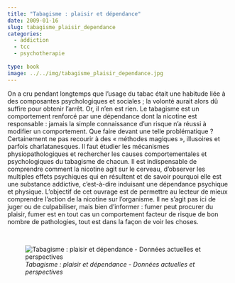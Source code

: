 ```yaml
---
title: "Tabagisme : plaisir et dépendance"
date: 2009-01-16
slug: tabagisme_plaisir_dependance
categories:
  - addiction
  - tcc
  - psychotherapie
  
type: book
image: ../../img/tabagisme_plaisir_dependance.jpg
---
```


On a cru pendant longtemps que l'usage du tabac était une habitude liée à des composantes psychologiques et sociales ; la volonté aurait alors dû suffire pour obtenir l'arrêt.
Or, il n'en est rien.
Le tabagisme est un comportement renforcé par une dépendance dont la nicotine est responsable : jamais la simple connaissance d'un risque n'a réussi à modifier un comportement.
Que faire devant une telle problématique ?
Certainement ne pas recourir à des « méthodes magiques », illusoires et parfois charlatanesques.
Il faut étudier les mécanismes physiopathologiques et rechercher les causes comportementales et psychologiques du tabagisme de chacun.
Il est indispensable de comprendre comment la nicotine agit sur le cerveau, d'observer les multiples effets psychiques qui en résultent et de savoir pourquoi elle est une substance addictive, c'est-à-dire induisant une dépendance psychique et physique.
L’objectif de cet ouvrage est de permettre au lecteur de mieux comprendre l’action de la nicotine sur l’organisme.
Il ne s’agit pas ici de juger ou de culpabiliser, mais bien d’informer : fumer peut procurer du plaisir, fumer est en tout cas un comportement facteur de risque de bon nombre de pathologies, tout est dans la façon de voir les choses.

<br>

![_Tabagisme : plaisir et dépendance - Données actuelles et perspectives_](../../img/tabagisme_plaisir_dependance.jpg)
